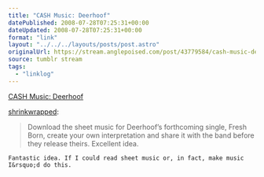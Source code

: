 ```yaml
---
title: "CASH Music: Deerhoof"
datePublished: 2008-07-28T07:25:31+00:00
dateUpdated: 2008-07-28T07:25:31+00:00
format: "link"
layout: "../../../layouts/posts/post.astro"
originalUrl: https://stream.anglepoised.com/post/43779584/cash-music-deerhoof
source: tumblr stream
tags:
  - "linklog"
---
```


[CASH Music: Deerhoof][1]

[shrinkwrapped](http://tumblefeed.thair.net/post/43741119/cash-music-deerhoof):

> Download the sheet music for Deerhoof’s forthcoming single, Fresh Born, create your own interpretation and share it with the band before they release theirs. Excellent idea.

    Fantastic idea. If I could read sheet music or, in fact, make music I&rsquo;d do this.

[1]: http://deerhoof.cashmusic.org/
